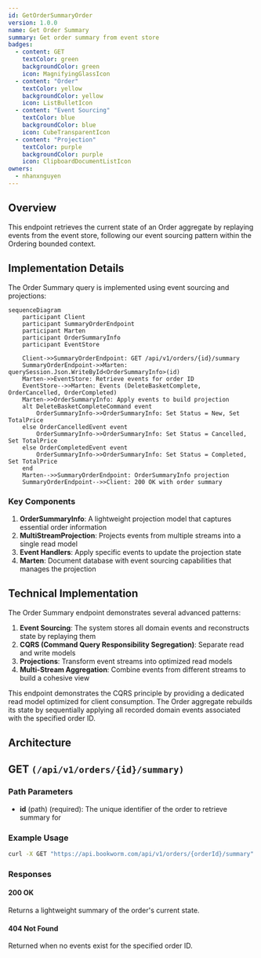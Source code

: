 ```yaml
---
id: GetOrderSummaryOrder
version: 1.0.0
name: Get Order Summary
summary: Get order summary from event store
badges:
  - content: GET
    textColor: green
    backgroundColor: green
    icon: MagnifyingGlassIcon
  - content: "Order"
    textColor: yellow
    backgroundColor: yellow
    icon: ListBulletIcon
  - content: "Event Sourcing"
    textColor: blue
    backgroundColor: blue
    icon: CubeTransparentIcon
  - content: "Projection"
    textColor: purple
    backgroundColor: purple
    icon: ClipboardDocumentListIcon
owners:
  - nhanxnguyen
---
```


## Overview

This endpoint retrieves the current state of an Order aggregate by replaying events from the event store, following our event sourcing pattern within the Ordering bounded context.

## Implementation Details

The Order Summary query is implemented using event sourcing and projections:

```mermaid
sequenceDiagram
    participant Client
    participant SummaryOrderEndpoint
    participant Marten
    participant OrderSummaryInfo
    participant EventStore

    Client->>SummaryOrderEndpoint: GET /api/v1/orders/{id}/summary
    SummaryOrderEndpoint->>Marten: querySession.Json.WriteById<OrderSummaryInfo>(id)
    Marten->>EventStore: Retrieve events for order ID
    EventStore-->>Marten: Events (DeleteBasketComplete, OrderCancelled, OrderCompleted)
    Marten->>OrderSummaryInfo: Apply events to build projection
    alt DeleteBasketCompleteCommand event
        OrderSummaryInfo->>OrderSummaryInfo: Set Status = New, Set TotalPrice
    else OrderCancelledEvent event
        OrderSummaryInfo->>OrderSummaryInfo: Set Status = Cancelled, Set TotalPrice
    else OrderCompletedEvent event
        OrderSummaryInfo->>OrderSummaryInfo: Set Status = Completed, Set TotalPrice
    end
    Marten-->>SummaryOrderEndpoint: OrderSummaryInfo projection
    SummaryOrderEndpoint-->>Client: 200 OK with order summary
```

### Key Components

1. **OrderSummaryInfo**: A lightweight projection model that captures essential order information
2. **MultiStreamProjection**: Projects events from multiple streams into a single read model
3. **Event Handlers**: Apply specific events to update the projection state
4. **Marten**: Document database with event sourcing capabilities that manages the projection

## Technical Implementation

The Order Summary endpoint demonstrates several advanced patterns:

1. **Event Sourcing**: The system stores all domain events and reconstructs state by replaying them
2. **CQRS (Command Query Responsibility Segregation)**: Separate read and write models
3. **Projections**: Transform event streams into optimized read models
4. **Multi-Stream Aggregation**: Combine events from different streams to build a cohesive view

This endpoint demonstrates the CQRS principle by providing a dedicated read model optimized for client consumption. The Order aggregate rebuilds its state by sequentially applying all recorded domain events associated with the specified order ID.

## Architecture

<NodeGraph />

## GET `(/api/v1/orders/{id}/summary)`

### Path Parameters

- **id** (path) (required): The unique identifier of the order to retrieve summary for

### Example Usage

```bash
curl -X GET "https://api.bookworm.com/api/v1/orders/{orderId}/summary"
```

### Responses

#### <span className="text-green-500">200 OK</span>

Returns a lightweight summary of the order's current state.

#### <span className="text-red-500">404 Not Found</span>

Returned when no events exist for the specified order ID.
